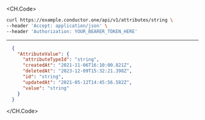 
<CH.Code>
```bash Example Request
curl https://example.conductor.one/api/v1/attributes/string \
--header 'Accept: application/json' \
--header 'Authorization: YOUR_BEARER_TOKEN_HERE'
```
---

```json Example Response
  {
    "AttributeValue": {
      "attributeTypeId": "string",
      "createdAt": "2021-11-06T16:10:00.821Z",
      "deletedAt": "2023-12-09T15:32:21.398Z",
      "id": "string",
      "updatedAt": "2021-05-12T14:45:56.582Z",
      "value": "string"
    }
  }
```
</CH.Code>
